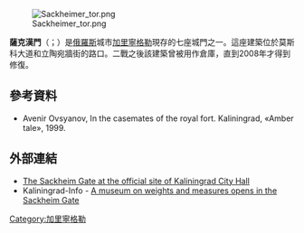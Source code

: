 [[File:Sackheimer_tor.png|thumb]]

'''薩克漢門'''（{{lang-ru|Закхаймские ворота}}；{{lang-de|Sackheimer Tor}}）是[[俄羅斯|俄羅斯]]城市[[加里寧格勒|加里寧格勒]]現存的七座城門之一。這座建築位於莫斯科大道和立陶宛牆街的路口。二戰之後該建築曾被用作倉庫，直到2008年才得到修復。
== 參考資料 ==
* Avenir Ovsyanov, In the casemates of the royal fort. Kaliningrad, «Amber tale», 1999.
==外部連結==
* [http://www.klgd.ru/ru/city/750/mercanie/zakhaim.php The Sackheim Gate at the official site of Kaliningrad City Hall] {{Wayback|url=http://www.klgd.ru/ru/city/750/mercanie/zakhaim.php |date=20181010163703 }}
* Kaliningrad-Info - [http://kaliningradinfo.ucoz.ru/news/2007-10-04-946 A museum on weights and measures opens in the Sackheim Gate] {{Wayback|url=http://kaliningradinfo.ucoz.ru/news/2007-10-04-946 |date=20120220085145 }}
{{coord|display=title|54|42|34.30|N|20|32|16.30|E|type:landmark}}
[[Category:加里寧格勒|Category:加里寧格勒]]
